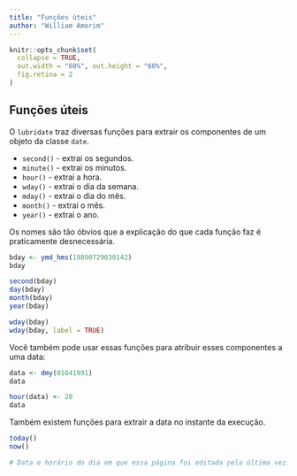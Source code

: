 ```yaml
---
title: "Funções úteis"
author: "William Amorim"
---
```


```r
knitr::opts_chunk$set(
  collapse = TRUE, 
  out.width = "60%", out.height = "60%",
  fig.retina = 2
)
```

## Funções úteis

O `lubridate` traz diversas funções para extrair os componentes de um objeto da classe `date`. 

- `second()` - extrai os segundos.
- `minute()` - extrai os minutos.
- `hour()` - extrai a hora.
- `wday()` - extrai o dia da semana.
- `mday()` - extrai o dia do mês.
- `month()` - extrai o mês.
- `year()` - extrai o ano.

Os nomes são tão óbvios que a explicação do que cada função faz é praticamente desnecessária.

```r
bday <- ymd_hms(19890729030142)
bday

second(bday)
day(bday)
month(bday)
year(bday)

wday(bday)
wday(bday, label = TRUE)
```

Você também pode usar essas funções para atribuir esses componentes a uma data:

```r
data <- dmy(01041991)
data

hour(data) <- 20
data
```

Também existem funções para extrair a data no instante da execução.

```r
today() 
now()

# Data e horário do dia em que essa página foi editada pela última vez.

```



